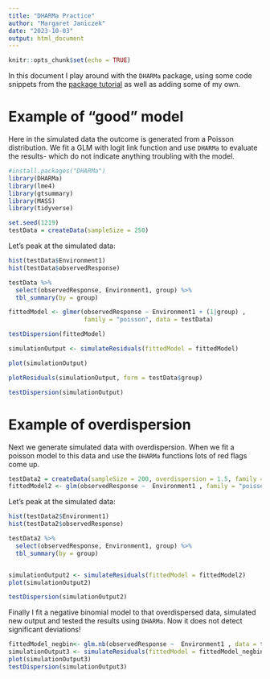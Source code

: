 ```yaml
---
title: "DHARMa Practice"
author: "Margaret Janiczek"
date: "2023-10-03"
output: html_document
---
```


```r
knitr::opts_chunk$set(echo = TRUE)
```

In this document I play around with the   `DHARMa` package, using some code snippets from the [package tutorial](https://cran.r-project.org/web/packages/DHARMa/vignettes/DHARMa.html) as well as adding some of my own. 

# Example of "good" model

Here in the simulated data the outcome is generated from a Poisson distribution. 
We fit a GLM with logit link function and use `DHARMa` to evaluate the results- which do not indicate anything troubling with the model.

```r
#install.packages("DHARMa")
library(DHARMa)
library(lme4)
library(gtsummary)
library(MASS)
library(tidyverse)

set.seed(1219)
testData = createData(sampleSize = 250)

```

Let's peak at the simulated data: 

```r

hist(testData$Environment1)
hist(testData$observedResponse)

testData %>%
  select(observedResponse, Environment1, group) %>%
  tbl_summary(by = group)

fittedModel <- glmer(observedResponse ~ Environment1 + (1|group) , 
                     family = "poisson", data = testData)

testDispersion(fittedModel)

simulationOutput <- simulateResiduals(fittedModel = fittedModel)

plot(simulationOutput)

plotResiduals(simulationOutput, form = testData$group)

testDispersion(simulationOutput)
```

# Example of overdispersion

Next we generate simulated data with overdispersion. When we fit a poisson model to this data and use the `DHARMa` functions lots of red flags come up. 

```r
testData2 = createData(sampleSize = 200, overdispersion = 1.5, family = poisson())
fittedModel2 <- glm(observedResponse ~  Environment1 , family = "poisson", data = testData2)

```

Let's peak at the simulated data: 

```r

hist(testData2$Environment1)
hist(testData2$observedResponse)

testData2 %>%
  select(observedResponse, Environment1, group) %>%
  tbl_summary(by = group)


simulationOutput2 <- simulateResiduals(fittedModel = fittedModel2)
plot(simulationOutput2)

testDispersion(simulationOutput2)
```


Finally I fit a negative binomial model to that overdispersed data, simulated new output and tested the results using `DHARMa`. Now it does not detect significant deviations!

```r

fittedModel_negbin<- glm.nb(observedResponse ~  Environment1 , data = testData2)
simulationOutput3 <- simulateResiduals(fittedModel = fittedModel_negbin)
plot(simulationOutput3)
testDispersion(simulationOutput3)
```

